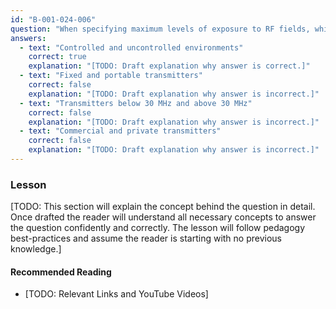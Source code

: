 ```yaml
---
id: "B-001-024-006"
question: "When specifying maximum levels of exposure to RF fields, which two basic situations does Safety Code 6 cover?"
answers:
  - text: "Controlled and uncontrolled environments"
    correct: true
    explanation: "[TODO: Draft explanation why answer is correct.]"
  - text: "Fixed and portable transmitters"
    correct: false
    explanation: "[TODO: Draft explanation why answer is incorrect.]"
  - text: "Transmitters below 30 MHz and above 30 MHz"
    correct: false
    explanation: "[TODO: Draft explanation why answer is incorrect.]"
  - text: "Commercial and private transmitters"
    correct: false
    explanation: "[TODO: Draft explanation why answer is incorrect.]"
---
```


### Lesson

[TODO: This section will explain the concept behind the question in detail. Once drafted the reader will understand all necessary concepts to answer the question confidently and correctly. The lesson will follow pedagogy best-practices and assume the reader is starting with no previous knowledge.]

#### Recommended Reading

- [TODO: Relevant Links and YouTube Videos]
